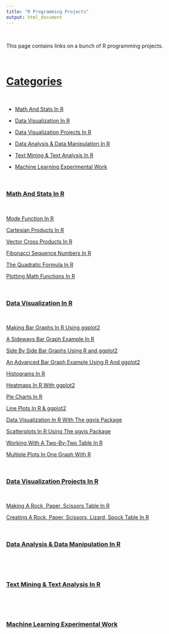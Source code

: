 ```yaml
---
title: "R Programming Projects"
output: html_document
---
```


&nbsp;

This page contains links on a bunch of R programming projects. 

&nbsp;

# <u>Categories</u>

&nbsp;

* <a href="#mathstats">Math And Stats In R</a>

* <a href="#rvisual">Data Visualization In R</a>

* <a href="#visualprojects">Data Visualization Projects In R</a>

* <a href="#rdata">Data Analysis & Data Manipulation In R</a>

* <a href="#textmining">Text Mining & Text Analysis In R</a>

* <a href="#ml">Machine Learning Experimental Work</a>

&nbsp;

<a name="mathstats"></a>

### <u>Math And Stats In R</u>

&nbsp;

[Mode Function In R](./rmath-mode-function.html)

[Cartesian Products In R](./rmath-cartesian-prod.html)

[Vector Cross Products In R](./rmath-cross-prod-r.html)

[Fibonacci Sequence Numbers In R](./rmath-fibonacci.html)

[The Quadratic Formula In R](./rmath-quad-formula-r.html)

[Plotting Math Functions In R](./rmath-plotting-math-functions.html)


<a name="rvisual"></a>

&nbsp;

### <u>Data Visualization In R</u>

&nbsp;

[Making Bar Graphs In R Using ggplot2](./rvisual-bargraphs.html)

[A Sideways Bar Graph Example In R](./rvisual-sideways-bargraph.html)

[Side By Side Bar Graphs Using R and ggplot2](./rvisual-sidebyside-bar.html)

[An Advanced Bar Graph Example Using R And ggplot2](./rvisual-adv-bargraphs.html)

[Histograms In R](./rvisual-histograms.html)

[Heatmaps In R With ggplot2](./rvisual-heatmaps.html)

[Pie Charts In R](./rvisual-piecharts.html)

[Line Plots In R & ggplot2](./rvisual-line-plots.html)

[Data Visualization In R With The ggvis Package](./rvisual-ggvis-guide.html)

[Scatterplots In R Using The ggvis Package](./rvisual-scatterplots-ggvis.html)

[Working With A Two-By-Two Table In R](./rvisual-twoway-table.html)

[Multiple Plots In One Graph With R](./rvisual-multiple-plots.html)

&nbsp;

<a name="visualprojects"></a>

### <u>Data Visualization Projects In R</u>

&nbsp;

[Making A Rock, Paper, Scissors Table In R](./rvisual-rockpaperscissors.html)

[Creating A Rock, Paper, Scissors, Lizard, Spock Table In R](./rvisual-rpsls.html)


&nbsp;

<a name="rdata"></a>

### <u>Data Analysis & Data Manipulation In R</u>

&nbsp;




&nbsp;

<a name="textmining"></a>

### <u>Text Mining & Text Analysis In R</u>

&nbsp;


&nbsp;

<a name="ml"></a>

### <u>Machine Learning Experimental Work</u>

&nbsp;

